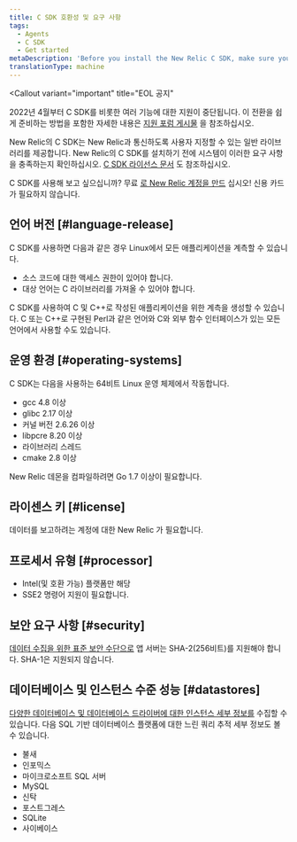 ```yaml
---
title: C SDK 호환성 및 요구 사항
tags:
  - Agents
  - C SDK
  - Get started
metaDescription: 'Before you install the New Relic C SDK, make sure your application meets these compatibility requirements.'
translationType: machine
---
```


<Callout
  variant="important"
  title="EOL 공지"
>
  2022년 4월부터 C SDK를 비롯한 여러 기능에 대한 지원이 중단됩니다. 이 전환을 쉽게 준비하는 방법을 포함한 자세한 내용은 [지원 포럼 게시물](https://discuss.newrelic.com/t/q1-bulk-eol-announcement-fy23/181744) 을 참조하십시오.
</Callout>

New Relic의 C SDK는 New Relic과 통신하도록 사용자 지정할 수 있는 일반 라이브러리를 제공합니다. New Relic의 C SDK를 설치하기 전에 시스템이 이러한 요구 사항을 충족하는지 확인하십시오. [C SDK 라이선스 문서](/docs/c-sdk-licenses) 도 참조하십시오.

C SDK를 사용해 보고 싶으십니까? 무료 [로 New Relic 계정을 만드](https://newrelic.com/signup) 십시오! 신용 카드가 필요하지 않습니다.

## 언어 버전 [#language-release]

C SDK를 사용하면 다음과 같은 경우 Linux에서 모든 애플리케이션을 계측할 수 있습니다.

* 소스 코드에 대한 액세스 권한이 있어야 합니다.
* 대상 언어는 C 라이브러리를 가져올 수 있어야 합니다.

C SDK를 사용하여 C 및 C++로 작성된 애플리케이션을 위한 계측을 생성할 수 있습니다. C 또는 C++로 구현된 Perl과 같은 언어와 C와 외부 함수 인터페이스가 있는 모든 언어에서 사용할 수도 있습니다.

## 운영 환경 [#operating-systems]

C SDK는 다음을 사용하는 64비트 Linux 운영 체제에서 작동합니다.

* gcc 4.8 이상
* glibc 2.17 이상
* 커널 버전 2.6.26 이상
* libpcre 8.20 이상
* 라이브러리 스레드
* cmake 2.8 이상

New Relic 데몬을 컴파일하려면 Go 1.7 이상이 필요합니다.

## 라이센스 키 [#license]

데이터를 보고하려는 계정에 대한 New Relic <LicenseKey/> 가 필요합니다.

## 프로세서 유형 [#processor]

* Intel(및 호환 가능) 플랫폼만 해당
* SSE2 명령어 지원이 필요합니다.

## 보안 요구 사항 [#security]

[데이터 수집을 위한 표준 보안 수단으로](/docs/accounts-partnerships/new-relic-security/security/data-security) 앱 서버는 SHA-2(256비트)를 지원해야 합니다. SHA-1은 지원되지 않습니다.

## 데이터베이스 및 인스턴스 수준 성능 [#datastores]

[다양한 데이터베이스 및 데이터베이스 드라이버에 대한 인스턴스 세부 정보를](/docs/apm/applications-menu/features/analyze-database-instance-level-performance-issues) 수집할 수 있습니다. 다음 SQL 기반 데이터베이스 플랫폼에 대한 느린 쿼리 추적 세부 정보도 볼 수 있습니다.

* 불새
* 인포믹스
* 마이크로소프트 SQL 서버
* MySQL
* 신탁
* 포스트그레스
* SQLite
* 사이베이스